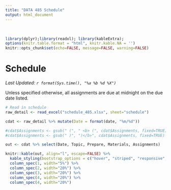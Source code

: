 ```yaml
---
title: "DATA 485 Schedule"
output: html_document
---
```

<br> 
```r
library(dplyr);library(readxl); library(kableExtra);
options(knitr.table.format = "html", knitr.kable.NA = '') 
knitr::opts_chunk$set(echo=FALSE, message=FALSE, warning=FALSE) 
```

# Schedule 
_Last Updated: `r format(Sys.time(), "%a %b %d %X")`_

<p>
Unless specified otherwise, all assignments are due at midnight on the due date listed.  

</p>

```r
# Read in schedule
raw_detail <- read_excel("schedule_485.xlsx", sheet="schedule")

cdat <- raw_detail %>% mutate(Date = format(date, "%m/%d"))

#cdat$Assignments <- gsub(" (", " <b> (", cdat$Assignments, fixed=TRUE)
#cdat$Assignments <- gsub(" )", ")</b>", cdat$Assignments, fixed=TRUE)
```

```r
out <- cdat %>% select(Date, Topic, Prepare, Materials, Assignments)

knitr::kable(out, align="l", escape=FALSE) %>% 
  kable_styling(bootstrap_options = c("hover", "striped", "responsive", "bordered")) %>% 
  column_spec(1, width="5%") %>% 
  column_spec(2, width="20%") %>% 
  column_spec(3, width="20%") %>% 
  column_spec(4, width="20%") %>%
  column_spec(4, width="20%")
```


